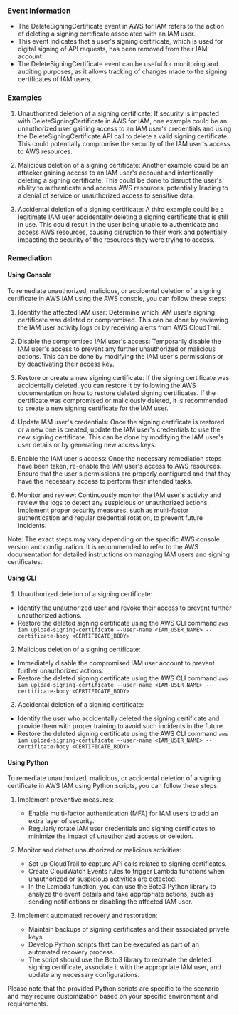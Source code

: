 
### Event Information

- The DeleteSigningCertificate event in AWS for IAM refers to the action of deleting a signing certificate associated with an IAM user.
- This event indicates that a user's signing certificate, which is used for digital signing of API requests, has been removed from their IAM account.
- The DeleteSigningCertificate event can be useful for monitoring and auditing purposes, as it allows tracking of changes made to the signing certificates of IAM users.


### Examples

1. Unauthorized deletion of a signing certificate: If security is impacted with DeleteSigningCertificate in AWS for IAM, one example could be an unauthorized user gaining access to an IAM user's credentials and using the DeleteSigningCertificate API call to delete a valid signing certificate. This could potentially compromise the security of the IAM user's access to AWS resources.

2. Malicious deletion of a signing certificate: Another example could be an attacker gaining access to an IAM user's account and intentionally deleting a signing certificate. This could be done to disrupt the user's ability to authenticate and access AWS resources, potentially leading to a denial of service or unauthorized access to sensitive data.

3. Accidental deletion of a signing certificate: A third example could be a legitimate IAM user accidentally deleting a signing certificate that is still in use. This could result in the user being unable to authenticate and access AWS resources, causing disruption to their work and potentially impacting the security of the resources they were trying to access.

### Remediation

#### Using Console

To remediate unauthorized, malicious, or accidental deletion of a signing certificate in AWS IAM using the AWS console, you can follow these steps:

1. Identify the affected IAM user: Determine which IAM user's signing certificate was deleted or compromised. This can be done by reviewing the IAM user activity logs or by receiving alerts from AWS CloudTrail.

2. Disable the compromised IAM user's access: Temporarily disable the IAM user's access to prevent any further unauthorized or malicious actions. This can be done by modifying the IAM user's permissions or by deactivating their access key.

3. Restore or create a new signing certificate: If the signing certificate was accidentally deleted, you can restore it by following the AWS documentation on how to restore deleted signing certificates. If the certificate was compromised or maliciously deleted, it is recommended to create a new signing certificate for the IAM user.

4. Update IAM user's credentials: Once the signing certificate is restored or a new one is created, update the IAM user's credentials to use the new signing certificate. This can be done by modifying the IAM user's user details or by generating new access keys.

5. Enable the IAM user's access: Once the necessary remediation steps have been taken, re-enable the IAM user's access to AWS resources. Ensure that the user's permissions are properly configured and that they have the necessary access to perform their intended tasks.

6. Monitor and review: Continuously monitor the IAM user's activity and review the logs to detect any suspicious or unauthorized actions. Implement proper security measures, such as multi-factor authentication and regular credential rotation, to prevent future incidents.

Note: The exact steps may vary depending on the specific AWS console version and configuration. It is recommended to refer to the AWS documentation for detailed instructions on managing IAM users and signing certificates.

#### Using CLI

1. Unauthorized deletion of a signing certificate:
- Identify the unauthorized user and revoke their access to prevent further unauthorized actions.
- Restore the deleted signing certificate using the AWS CLI command `aws iam upload-signing-certificate --user-name <IAM_USER_NAME> --certificate-body <CERTIFICATE_BODY>`

2. Malicious deletion of a signing certificate:
- Immediately disable the compromised IAM user account to prevent further unauthorized actions.
- Restore the deleted signing certificate using the AWS CLI command `aws iam upload-signing-certificate --user-name <IAM_USER_NAME> --certificate-body <CERTIFICATE_BODY>`

3. Accidental deletion of a signing certificate:
- Identify the user who accidentally deleted the signing certificate and provide them with proper training to avoid such incidents in the future.
- Restore the deleted signing certificate using the AWS CLI command `aws iam upload-signing-certificate --user-name <IAM_USER_NAME> --certificate-body <CERTIFICATE_BODY>`

#### Using Python

To remediate unauthorized, malicious, or accidental deletion of a signing certificate in AWS IAM using Python scripts, you can follow these steps:

1. Implement preventive measures:
   - Enable multi-factor authentication (MFA) for IAM users to add an extra layer of security.
   - Regularly rotate IAM user credentials and signing certificates to minimize the impact of unauthorized access or deletion.

2. Monitor and detect unauthorized or malicious activities:
   - Set up CloudTrail to capture API calls related to signing certificates.
   - Create CloudWatch Events rules to trigger Lambda functions when unauthorized or suspicious activities are detected.
   - In the Lambda function, you can use the Boto3 Python library to analyze the event details and take appropriate actions, such as sending notifications or disabling the affected IAM user.

3. Implement automated recovery and restoration:
   - Maintain backups of signing certificates and their associated private keys.
   - Develop Python scripts that can be executed as part of an automated recovery process.
   - The script should use the Boto3 library to recreate the deleted signing certificate, associate it with the appropriate IAM user, and update any necessary configurations.

Please note that the provided Python scripts are specific to the scenario and may require customization based on your specific environment and requirements.

